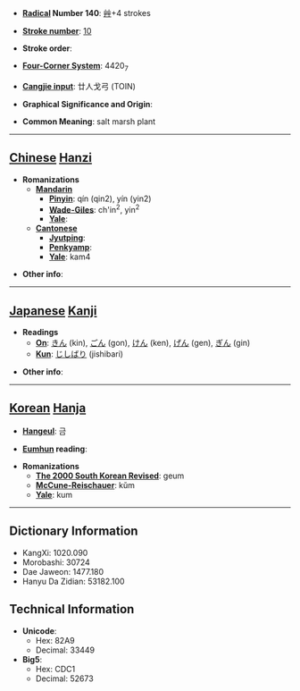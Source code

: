 * '''[[Wiktionary:Chinese radical index| Radical]] Number 140''': [[Wiktionary:Chinese radical index 艸|艸]]+4 strokes

* '''[[Wiktionary:Chinese total strokes index|Stroke number]]''': [[Wiktionary:Chinese total strokes index 10|10]]

* '''Stroke order''': 

* '''[[Wiktionary:Chinese four corner index|Four-Corner System]]''': 4420<sub>7</sub>

* '''[[Wiktionary:Chinese Cangjie index|Cangjie input]]''': 廿人戈弓 (TOIN)

* '''Graphical Significance and Origin''': 

* '''Common Meaning''': salt marsh plant

----

== [[Chinese]] [[Hanzi]] ==

* '''Romanizations'''
** '''[[Mandarin]]'''
*** '''[[Pinyin]]''': qín (qin2), yín (yin2)
*** '''[[Wade-Giles]]''': ch'in<sup>2</sup>, yin<sup>2</sup>
*** '''[[Yale]]''': 
** '''[[Cantonese]]'''
*** '''[[Jyutping]]''':
*** '''[[Penkyamp]]''': 
*** '''[[Yale]]''': kam4

* '''Other info''': 

----

== [[Japanese]] [[Kanji]] ==

* '''Readings'''
** '''[[On]]''': [[きん]] (kin), [[ごん]] (gon), [[けん]] (ken), [[げん]] (gen), [[ぎん]] (gin)
** '''[[Kun]]''': [[じしばり]] (jishibari)

* '''Other info''':  

----

== [[Korean]] [[Hanja]] ==

* '''[[Hangeul]]''': 금

* '''[[Eumhun]] reading''': 

* '''Romanizations'''
** '''[[The 2000 South Korean Revised Romanization|The 2000 South Korean Revised]]''': geum
** '''[[McCune-Reischauer]]''': kŭm
** '''[[Yale]]''': kum

----

== Dictionary Information ==

* KangXi: 1020.090
* Morobashi: 30724
* Dae Jaweon: 1477.180
* Hanyu Da Zidian: 53182.100

== Technical Information ==

* '''Unicode''':
** Hex: 82A9
** Decimal: 33449
* '''Big5''':
** Hex: CDC1
** Decimal: 52673